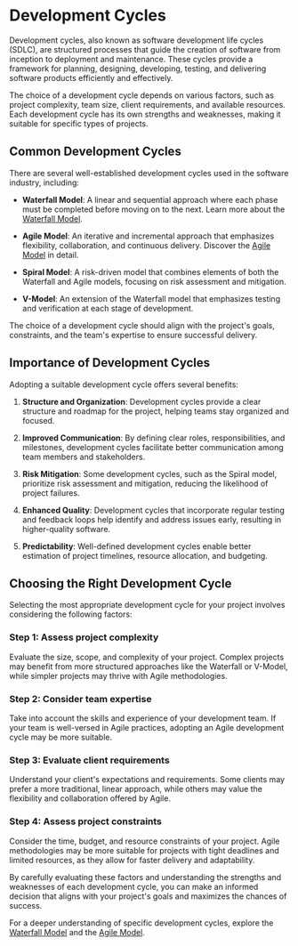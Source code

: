 
# Development Cycles

Development cycles, also known as software development life cycles (SDLC), are structured processes that guide the creation of software from inception to deployment and maintenance. These cycles provide a framework for planning, designing, developing, testing, and delivering software products efficiently and effectively.

The choice of a development cycle depends on various factors, such as project complexity, team size, client requirements, and available resources. Each development cycle has its own strengths and weaknesses, making it suitable for specific types of projects.

## Common Development Cycles

There are several well-established development cycles used in the software industry, including:

- **Waterfall Model**: A linear and sequential approach where each phase must be completed before moving on to the next. Learn more about the [Waterfall Model](/development-cycles-and-requirements-analysis/development-cycles/waterfall-model).

- **Agile Model**: An iterative and incremental approach that emphasizes flexibility, collaboration, and continuous delivery. Discover the [Agile Model](/development-cycles-and-requirements-analysis/development-cycles/agile-model) in detail.

- **Spiral Model**: A risk-driven model that combines elements of both the Waterfall and Agile models, focusing on risk assessment and mitigation.

- **V-Model**: An extension of the Waterfall model that emphasizes testing and verification at each stage of development.

<Callout type="info">
The choice of a development cycle should align with the project's goals, constraints, and the team's expertise to ensure successful delivery.
</Callout>

## Importance of Development Cycles

Adopting a suitable development cycle offers several benefits:

1. **Structure and Organization**: Development cycles provide a clear structure and roadmap for the project, helping teams stay organized and focused.

2. **Improved Communication**: By defining clear roles, responsibilities, and milestones, development cycles facilitate better communication among team members and stakeholders.

3. **Risk Mitigation**: Some development cycles, such as the Spiral model, prioritize risk assessment and mitigation, reducing the likelihood of project failures.

4. **Enhanced Quality**: Development cycles that incorporate regular testing and feedback loops help identify and address issues early, resulting in higher-quality software.

5. **Predictability**: Well-defined development cycles enable better estimation of project timelines, resource allocation, and budgeting.

## Choosing the Right Development Cycle

Selecting the most appropriate development cycle for your project involves considering the following factors:

<Steps>

### Step 1: Assess project complexity
Evaluate the size, scope, and complexity of your project. Complex projects may benefit from more structured approaches like the Waterfall or V-Model, while simpler projects may thrive with Agile methodologies.

### Step 2: Consider team expertise
Take into account the skills and experience of your development team. If your team is well-versed in Agile practices, adopting an Agile development cycle may be more suitable.

### Step 3: Evaluate client requirements
Understand your client's expectations and requirements. Some clients may prefer a more traditional, linear approach, while others may value the flexibility and collaboration offered by Agile.

### Step 4: Assess project constraints
Consider the time, budget, and resource constraints of your project. Agile methodologies may be more suitable for projects with tight deadlines and limited resources, as they allow for faster delivery and adaptability.

</Steps>

By carefully evaluating these factors and understanding the strengths and weaknesses of each development cycle, you can make an informed decision that aligns with your project's goals and maximizes the chances of success.

For a deeper understanding of specific development cycles, explore the [Waterfall Model](/development-cycles-and-requirements-analysis/development-cycles/waterfall-model) and the [Agile Model](/development-cycles-and-requirements-analysis/development-cycles/agile-model).